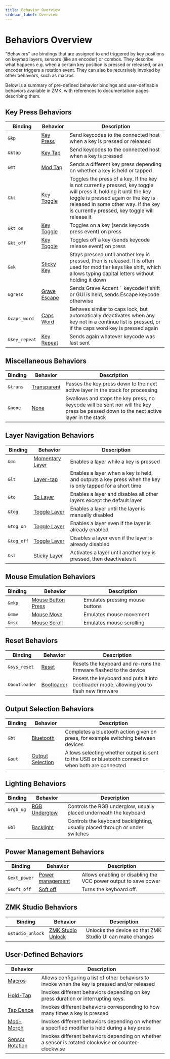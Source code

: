 ```yaml
---
title: Behavior Overview
sidebar_label: Overview
---
```


# Behaviors Overview

"Behaviors" are bindings that are assigned to and triggered by key positions on keymap layers, sensors (like an encoder) or combos. They describe what happens e.g. when a certain key position is pressed or released, or an encoder triggers a rotation event. They can also be recursively invoked by other behaviors, such as macros.

Below is a summary of pre-defined behavior bindings and user-definable behaviors available in ZMK, with references to documentation pages describing them.

## Key Press Behaviors

| Binding       | Behavior                                             | Description                                                                                                                                                                                                                                       |
| ------------- | ---------------------------------------------------- | ------------------------------------------------------------------------------------------------------------------------------------------------------------------------------------------------------------------------------------------------- |
| `&kp`         | [Key Press](key-press.md)                            | Send keycodes to the connected host when a key is pressed or released                                                                                                                                                                             |
| `&ktap`       | [Key Tap](key-press.md#key-tap)                      | Send keycodes to the connected host when a key is pressed                                                                                                                                                                                         |
| `&mt`         | [Mod Tap](hold-tap.mdx#mod-tap)                      | Sends a different key press depending on whether a key is held or tapped                                                                                                                                                                          |
| `&kt`         | [Key Toggle](key-toggle.md)                          | Toggles the press of a key. If the key is not currently pressed, key toggle will press it, holding it until the key toggle is pressed again or the key is released in some other way. If the key is currently pressed, key toggle will release it |
| `&kt_on`      | [Key Toggle](key-toggle.md#toggle-on-and-toggle-off) | Toggles on a key (sends keycode press event) on press                                                                                                                                                                                             |
| `&kt_off`     | [Key Toggle](key-toggle.md#toggle-on-and-toggle-off) | Toggles off a key (sends keycode release event) on press                                                                                                                                                                                          |
| `&sk`         | [Sticky Key](sticky-key.md)                          | Stays pressed until another key is pressed, then is released. It is often used for modifier keys like shift, which allows typing capital letters without holding it down                                                                          |
| `&gresc`      | [Grave Escape](mod-morph.md#behavior-binding)        | Sends Grave Accent `` ` `` keycode if shift or GUI is held, sends Escape keycode otherwise                                                                                                                                                        |
| `&caps_word`  | [Caps Word](caps-word.md)                            | Behaves similar to caps lock, but automatically deactivates when any key not in a continue list is pressed, or if the caps word key is pressed again                                                                                              |
| `&key_repeat` | [Key Repeat](key-repeat.md)                          | Sends again whatever keycode was last sent                                                                                                                                                                                                        |

## Miscellaneous Behaviors

| Binding  | Behavior                           | Description                                                                                                                           |
| -------- | ---------------------------------- | ------------------------------------------------------------------------------------------------------------------------------------- |
| `&trans` | [Transparent](misc.md#transparent) | Passes the key press down to the next active layer in the stack for processing                                                        |
| `&none`  | [None](misc.md#none)               | Swallows and stops the key press, no keycode will be sent nor will the key press be passed down to the next active layer in the stack |

## Layer Navigation Behaviors

| Binding    | Behavior                                           | Description                                                                                              |
| ---------- | -------------------------------------------------- | -------------------------------------------------------------------------------------------------------- |
| `&mo`      | [Momentary Layer](layers.md#momentary-layer)       | Enables a layer while a key is pressed                                                                   |
| `&lt`      | [Layer-tap](layers.md#layer-tap)                   | Enables a layer when a key is held, and outputs a key press when the key is only tapped for a short time |
| `&to`      | [To Layer](layers.md#to-layer)                     | Enables a layer and disables all other layers except the default layer                                   |
| `&tog`     | [Toggle Layer](layers.md#toggle-layer)             | Enables a layer until the layer is manually disabled                                                     |
| `&tog_on`  | [Toggle Layer](layers.md#toggle-on-and-toggle-off) | Enables a layer even if the layer is already enabled                                                     |
| `&tog_off` | [Toggle Layer](layers.md#toggle-on-and-toggle-off) | Disables a layer even if the layer is already disabled                                                   |
| `&sl`      | [Sticky Layer](sticky-layer.md)                    | Activates a layer until another key is pressed, then deactivates it                                      |

## Mouse Emulation Behaviors

| Binding | Behavior                                                    | Description                     |
| ------- | ----------------------------------------------------------- | ------------------------------- |
| `&mkp`  | [Mouse Button Press](mouse-emulation.md#mouse-button-press) | Emulates pressing mouse buttons |
| `&mmv`  | [Mouse Move](mouse-emulation.md#mouse-move)                 | Emulates mouse movement         |
| `&msc`  | [Mouse Scroll](mouse-emulation.md#mouse-scroll)             | Emulates mouse scrolling        |

## Reset Behaviors

| Binding       | Behavior                                | Description                                                                              |
| ------------- | --------------------------------------- | ---------------------------------------------------------------------------------------- |
| `&sys_reset`  | [Reset](reset.md#reset)                 | Resets the keyboard and re-runs the firmware flashed to the device                       |
| `&bootloader` | [Bootloader](reset.md#bootloader-reset) | Resets the keyboard and puts it into bootloader mode, allowing you to flash new firmware |

## Output Selection Behaviors

| Binding | Behavior                                                 | Description                                                                                        |
| ------- | -------------------------------------------------------- | -------------------------------------------------------------------------------------------------- |
| `&bt`   | [Bluetooth](bluetooth.md#bluetooth-behavior)             | Completes a bluetooth action given on press, for example switching between devices                 |
| `&out`  | [Output Selection](outputs.md#output-selection-behavior) | Allows selecting whether output is sent to the USB or bluetooth connection when both are connected |

## Lighting Behaviors

| Binding   | Behavior                                       | Description                                                                  |
| --------- | ---------------------------------------------- | ---------------------------------------------------------------------------- |
| `&rgb_ug` | [RGB Underglow](underglow.md#behavior-binding) | Controls the RGB underglow, usually placed underneath the keyboard           |
| `&bl`     | [Backlight](backlight.md#behavior-binding)     | Controls the keyboard backlighting, usually placed through or under switches |

## Power Management Behaviors

| Binding      | Behavior                                      | Description                                                     |
| ------------ | --------------------------------------------- | --------------------------------------------------------------- |
| `&ext_power` | [Power management](power.md#behavior-binding) | Allows enabling or disabling the VCC power output to save power |
| `&soft_off`  | [Soft off](soft-off.md#behavior-binding)      | Turns the keyboard off.                                         |

## ZMK Studio Behaviors

| Binding          | Behavior                                               | Description                                               |
| ---------------- | ------------------------------------------------------ | --------------------------------------------------------- |
| `&studio_unlock` | [ZMK Studio Unlock](studio-unlock.md#behavior-binding) | Unlocks the device so that ZMK Studio UI can make changes |

## User-Defined Behaviors

| Behavior                            | Description                                                                                         |
| ----------------------------------- | --------------------------------------------------------------------------------------------------- |
| [Macros](macros.md)                 | Allows configuring a list of other behaviors to invoke when the key is pressed and/or released      |
| [Hold-Tap](hold-tap.mdx)            | Invokes different behaviors depending on key press duration or interrupting keys.                   |
| [Tap Dance](tap-dance.mdx)          | Invokes different behaviors corresponding to how many times a key is pressed                        |
| [Mod-Morph](mod-morph.md)           | Invokes different behaviors depending on whether a specified modifier is held during a key press    |
| [Sensor Rotation](sensor-rotate.md) | Invokes different behaviors depending on whether a sensor is rotated clockwise or counter-clockwise |

